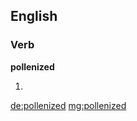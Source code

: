==English==

===Verb===
'''pollenized'''

# {{past of|[[pollenize]]}}

[[de:pollenized]]
[[mg:pollenized]]